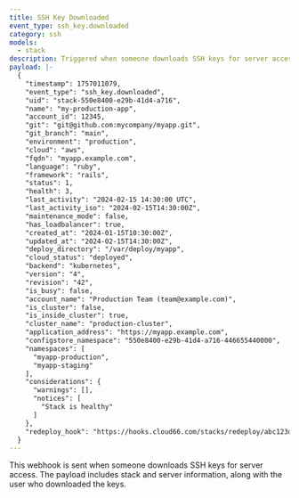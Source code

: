 ```yaml
---
title: SSH Key Downloaded
event_type: ssh_key.downloaded
category: ssh
models:
  - stack
description: Triggered when someone downloads SSH keys for server access
payload: |-
  {
    "timestamp": 1757011079,
    "event_type": "ssh_key.downloaded",
    "uid": "stack-550e8400-e29b-41d4-a716",
    "name": "my-production-app",
    "account_id": 12345,
    "git": "git@github.com:mycompany/myapp.git",
    "git_branch": "main",
    "environment": "production",
    "cloud": "aws",
    "fqdn": "myapp.example.com",
    "language": "ruby",
    "framework": "rails",
    "status": 1,
    "health": 3,
    "last_activity": "2024-02-15 14:30:00 UTC",
    "last_activity_iso": "2024-02-15T14:30:00Z",
    "maintenance_mode": false,
    "has_loadbalancer": true,
    "created_at": "2024-01-15T10:30:00Z",
    "updated_at": "2024-02-15T14:30:00Z",
    "deploy_directory": "/var/deploy/myapp",
    "cloud_status": "deployed",
    "backend": "kubernetes",
    "version": "4",
    "revision": "42",
    "is_busy": false,
    "account_name": "Production Team (team@example.com)",
    "is_cluster": false,
    "is_inside_cluster": true,
    "cluster_name": "production-cluster",
    "application_address": "https://myapp.example.com",
    "configstore_namespace": "550e8400-e29b-41d4-a716-446655440000",
    "namespaces": [
      "myapp-production",
      "myapp-staging"
    ],
    "considerations": {
      "warnings": [],
      "notices": [
        "Stack is healthy"
      ]
    },
    "redeploy_hook": "https://hooks.cloud66.com/stacks/redeploy/abc123def456"
  }
---
```


This webhook is sent when someone downloads SSH keys for server access. The payload includes stack and server information, along with the user who downloaded the keys.
